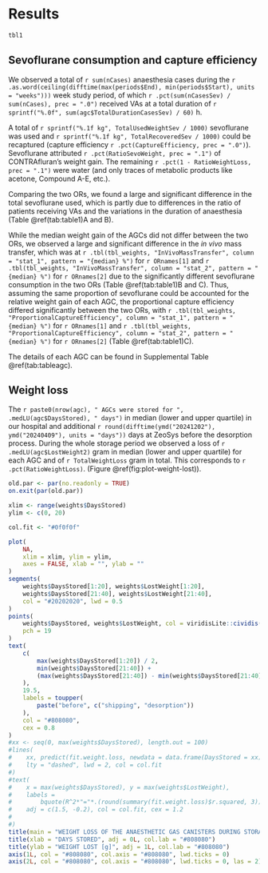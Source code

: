 # Results


```r
tbl1
```


## Sevoflurane consumption and capture efficiency

We observed a total of `r sum(nCases)` anaesthesia cases
during the `r .as.word(ceiling(difftime(max(periods$End), min(periods$Start), units = "weeks")))` week study period,
of which `r .pct(sum(nCasesSev) / sum(nCases), prec = ".0")` received VAs
at a total duration of `r sprintf("%.0f", sum(agc$TotalDurationCasesSev) / 60)` h.

A total of `r sprintf("%.1f kg", TotalUsedWeightSev / 1000)` sevoflurane was used
and `r sprintf("%.1f kg", TotalRecoveredSev / 1000)` could be recaptured
(capture efficiency `r .pct(CaptureEfficiency, prec = ".0")`).
Sevoflurane attributed `r .pct(RatioSevoWeight, prec = ".1")` of CONTRAfluran's weight gain.
The remaining `r .pct(1 - RatioWeightLoss, prec = ".1")` were water (and only traces of metabolic products like acetone, Compound A-E, etc.).

Comparing the two ORs, we found a large and significant difference in the total
sevoflurane used, which is partly due to differences in the ratio of patients receiving
VAs and the variations in the duration of anaesthesia (Table \@ref(tab:table1)A and B).

While the median weight gain of the AGCs did not differ between the two
ORs, we observed a large and significant difference in the
*in vivo* mass transfer, which was at
`r .tbl(tbl_weights, "InVivoMassTransfer", column = "stat_1", pattern = "{median} %")` for `r ORnames[1]`
and
`r .tbl(tbl_weights, "InVivoMassTransfer", column = "stat_2", pattern = "{median} %")`  for `r ORnames[2]`
due to the significantly different sevoflurane consumption in the two ORs (Table \@ref(tab:table1)B and C).
Thus, assuming the same proportion of sevoflurane could be accounted for the relative
weight gain of each AGC, the proportional capture efficiency differed
significantly between the two ORs, with
`r .tbl(tbl_weights, "ProportionalCaptureEfficiency", column = "stat_1", pattern = "{median} %")` for `r ORnames[1]`
and
`r .tbl(tbl_weights, "ProportionalCaptureEfficiency", column = "stat_2", pattern = "{median} %")`  for `r ORnames[2]` (Table \@ref(tab:table1)C).

The details of each AGC can be found in Supplemental Table \@ref(tab:tableagc).

## Weight loss

The `r paste0(nrow(agc), " AGCs were stored for ", .medLU(agc$DaysStored), " days")`
in median (lower and upper quartile) in our hospital and additional
`r round(difftime(ymd("20241202"), ymd("20240409"), units = "days"))` days at
ZeoSys before the desorption process.
During the whole storage period we observed a loss of
`r .medLU(agc$LostWeight2)` gram in median (lower and upper quartile) for each
AGC and of `r TotalWeightLoss` gram in total.
This corresponds to `r .pct(RatioWeightLoss)`.
(Figure \@ref(fig:plot-weight-lost)).

```r
old.par <- par(no.readonly = TRUE)
on.exit(par(old.par))

xlim <- range(weights$DaysStored)
ylim <- c(0, 20)

col.fit <- "#0f0f0f"

plot(
    NA,
    xlim = xlim, ylim = ylim,
    axes = FALSE, xlab = "", ylab = ""
)
segments(
    weights$DaysStored[1:20], weights$LostWeight[1:20],
    weights$DaysStored[21:40], weights$LostWeight[21:40],
    col = "#20202020", lwd = 0.5
)
points(
    weights$DaysStored, weights$LostWeight, col = viridisLite::cividis(1),
    pch = 19
)
text(
    c(
        max(weights$DaysStored[1:20]) / 2,
        min(weights$DaysStored[21:40]) +
        (max(weights$DaysStored[21:40]) - min(weights$DaysStored[21:40])) / 2
    ),
    19.5,
    labels = toupper(
        paste("before", c("shipping", "desorption"))
    ),
    col = "#808080",
    cex = 0.8
)
#xx <- seq(0, max(weights$DaysStored), length.out = 100)
#lines(
#    xx, predict(fit.weight.loss, newdata = data.frame(DaysStored = xx)),
#    lty = "dashed", lwd = 2, col = col.fit
#)
#text(
#    x = max(weights$DaysStored), y = max(weights$LostWeight),
#    labels =
#        bquote(R^2*"="*.(round(summary(fit.weight.loss)$r.squared, 3))),
#    adj = c(1.5, -0.2), col = col.fit, cex = 1.2
#
#)
title(main = "WEIGHT LOSS OF THE ANAESTHETIC GAS CANISTERS DURING STORAGE", col.main = "#808080", adj = 0L)
title(xlab = "DAYS STORED", adj = 0L, col.lab = "#808080")
title(ylab = "WEIGHT LOST [g]", adj = 1L, col.lab = "#808080")
axis(1L, col = "#808080", col.axis = "#808080", lwd.ticks = 0)
axis(2L, col = "#808080", col.axis = "#808080", lwd.ticks = 0, las = 2)
```
